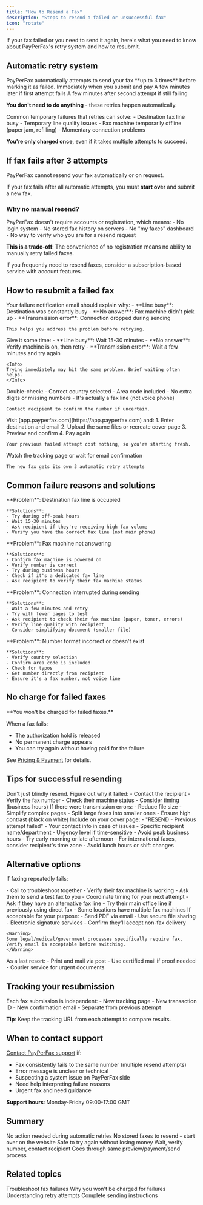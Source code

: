 ```yaml
---
title: "How to Resend a Fax"
description: "Steps to resend a failed or unsuccessful fax"
icon: "rotate"
---
```


If your fax failed or you need to send it again, here's what you need to know about PayPerFax's retry system and how to resubmit.

## Automatic retry system

<Info>
PayPerFax automatically attempts to send your fax **up to 3 times** before marking it as failed.
</Info>

<Steps>
  <Step title="First attempt">
    Immediately when you submit and pay
  </Step>

  <Step title="Second attempt">
    A few minutes later if first attempt fails
  </Step>

  <Step title="Third attempt">
    A few minutes after second attempt if still failing
  </Step>
</Steps>

**You don't need to do anything** - these retries happen automatically.

<Accordion title="Why automatic retries?" icon="question">
Common temporary failures that retries can solve:
- Destination fax line busy
- Temporary line quality issues
- Fax machine temporarily offline (paper jam, refilling)
- Momentary connection problems

**You're only charged once**, even if it takes multiple attempts to succeed.
</Accordion>

## If fax fails after 3 attempts

<Warning>
PayPerFax cannot resend your fax automatically or on request.

If your fax fails after all automatic attempts, you must **start over** and submit a new fax.
</Warning>

### Why no manual resend?

<Accordion title="No-registration service limitation" icon="user-slash">
PayPerFax doesn't require accounts or registration, which means:
- No login system
- No stored fax history on servers
- No "my faxes" dashboard
- No way to verify who you are for a resend request

**This is a trade-off**: The convenience of no registration means no ability to manually retry failed faxes.

<Tip>
If you frequently need to resend faxes, consider a subscription-based service with account features.
</Tip>
</Accordion>

## How to resubmit a failed fax

<Steps>
  <Step title="Check the failure reason">
    Your failure notification email should explain why:
    - **Line busy**: Destination was constantly busy
    - **No answer**: Fax machine didn't pick up
    - **Transmission error**: Connection dropped during sending

    This helps you address the problem before retrying.
  </Step>

  <Step title="Wait before retrying">
    Give it some time:
    - **Line busy**: Wait 15-30 minutes
    - **No answer**: Verify machine is on, then retry
    - **Transmission error**: Wait a few minutes and try again

    <Info>
    Trying immediately may hit the same problem. Brief waiting often helps.
    </Info>
  </Step>

  <Step title="Verify fax number">
    Double-check:
    - Correct country selected
    - Area code included
    - No extra digits or missing numbers
    - It's actually a fax line (not voice phone)

    Contact recipient to confirm the number if uncertain.
  </Step>

  <Step title="Start over on PayPerFax">
    Visit [app.payperfax.com](https://app.payperfax.com) and:
    1. Enter destination and email
    2. Upload the same files or recreate cover page
    3. Preview and confirm
    4. Pay again

    Your previous failed attempt cost nothing, so you're starting fresh.
  </Step>

  <Step title="Monitor the new attempt">
    Watch the tracking page or wait for email confirmation

    The new fax gets its own 3 automatic retry attempts
  </Step>
</Steps>

## Common failure reasons and solutions

<AccordionGroup>
  <Accordion title="Line busy" icon="phone-slash">
    **Problem**: Destination fax line is occupied

    **Solutions**:
    - Try during off-peak hours
    - Wait 15-30 minutes
    - Ask recipient if they're receiving high fax volume
    - Verify you have the correct fax line (not main phone)
  </Accordion>

  <Accordion title="No answer" icon="phone-xmark">
    **Problem**: Fax machine not answering

    **Solutions**:
    - Confirm fax machine is powered on
    - Verify number is correct
    - Try during business hours
    - Check if it's a dedicated fax line
    - Ask recipient to verify their fax machine status
  </Accordion>

  <Accordion title="Transmission error" icon="triangle-exclamation">
    **Problem**: Connection interrupted during sending

    **Solutions**:
    - Wait a few minutes and retry
    - Try with fewer pages to test
    - Ask recipient to check their fax machine (paper, toner, errors)
    - Verify line quality with recipient
    - Consider simplifying document (smaller file)
  </Accordion>

  <Accordion title="Invalid number" icon="hashtag">
    **Problem**: Number format incorrect or doesn't exist

    **Solutions**:
    - Verify country selection
    - Confirm area code is included
    - Check for typos
    - Get number directly from recipient
    - Ensure it's a fax number, not voice line
  </Accordion>
</AccordionGroup>

## No charge for failed faxes

<Note>
**You won't be charged for failed faxes.**

When a fax fails:
- The authorization hold is released
- No permanent charge appears
- You can try again without having paid for the failure

See [Pricing & Payment](/pricing/pricing) for details.
</Note>

## Tips for successful resending

<Accordion title="1. Address the root cause" icon="screwdriver-wrench">
Don't just blindly resend. Figure out why it failed:
- Contact the recipient
- Verify the fax number
- Check their machine status
- Consider timing (business hours)
</Accordion>

<Accordion title="2. Improve your document" icon="file">
If there were transmission errors:
- Reduce file size
- Simplify complex pages
- Split large faxes into smaller ones
- Ensure high contrast (black on white)
</Accordion>

<Accordion title="3. Use a better cover page" icon="file-lines">
Include on your cover page:
- "RESEND - Previous attempt failed"
- Your contact info in case of issues
- Specific recipient name/department
- Urgency level if time-sensitive
</Accordion>

<Accordion title="4. Try different timing" icon="clock">
- Avoid peak business hours
- Try early morning or late afternoon
- For international faxes, consider recipient's time zone
- Avoid lunch hours or shift changes
</Accordion>

## Alternative options

If faxing repeatedly fails:

<AccordionGroup>
  <Accordion title="Contact the recipient" icon="phone">
    - Call to troubleshoot together
    - Verify their fax machine is working
    - Ask them to send a test fax to you
    - Coordinate timing for your next attempt
  </Accordion>

  <Accordion title="Try a different fax number" icon="hashtag">
    - Ask if they have an alternative fax line
    - Try their main office line if previously using direct fax
    - Some locations have multiple fax machines
  </Accordion>

  <Accordion title="Use email instead" icon="envelope">
    If acceptable for your purpose:
    - Send PDF via email
    - Use secure file sharing
    - Electronic signature services
    - Confirm they'll accept non-fax delivery

    <Warning>
    Some legal/medical/government processes specifically require fax. Verify email is acceptable before switching.
    </Warning>
  </Accordion>

  <Accordion title="Physical mail" icon="mail-bulk">
    As a last resort:
    - Print and mail via post
    - Use certified mail if proof needed
    - Courier service for urgent documents
  </Accordion>
</AccordionGroup>

## Tracking your resubmission

<Info>
Each fax submission is independent:
- New tracking page
- New transaction ID
- New confirmation email
- Separate from previous attempt

**Tip**: Keep the tracking URL from each attempt to compare results.
</Info>

## When to contact support

[Contact PayPerFax support](https://payperfax.com/contact-us/) if:

- Fax consistently fails to the same number (multiple resend attempts)
- Error message is unclear or technical
- Suspecting a system issue on PayPerFax side
- Need help interpreting failure reasons
- Urgent fax and need guidance

**Support hours**: Monday-Friday 09:00-17:00 GMT

## Summary

<Steps>
  <Step title="PayPerFax tries 3 times automatically">
    No action needed during automatic retries
  </Step>

  <Step title="If all 3 fail, you must resubmit manually">
    No stored faxes to resend - start over on the website
  </Step>

  <Step title="You weren't charged for the failure">
    Safe to try again without losing money
  </Step>

  <Step title="Address the failure reason before resubmitting">
    Wait, verify number, contact recipient
  </Step>

  <Step title="Submit as a new fax">
    Goes through same preview/payment/send process
  </Step>
</Steps>

## Related topics

<CardGroup cols={2}>
  <Card
    title="Common Issues"
    icon="wrench"
    href="/troubleshooting/common-issues"
  >
    Troubleshoot fax failures
  </Card>
  <Card
    title="Pricing & Payment"
    icon="dollar-sign"
    href="/pricing/pricing"
  >
    Why you won't be charged for failures
  </Card>
  <Card
    title="How It Works"
    icon="circle-info"
    href="/getting-started/how-it-works"
  >
    Understanding retry attempts
  </Card>
  <Card
    title="Step-by-Step Guide"
    icon="list-check"
    href="/sending-faxes/step-by-step-guide"
  >
    Complete sending instructions
  </Card>
</CardGroup>
